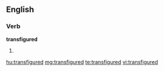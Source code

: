==English==

===Verb===
'''transfigured'''

# {{past of|[[transfigure]]}}

[[hu:transfigured]]
[[mg:transfigured]]
[[te:transfigured]]
[[vi:transfigured]]